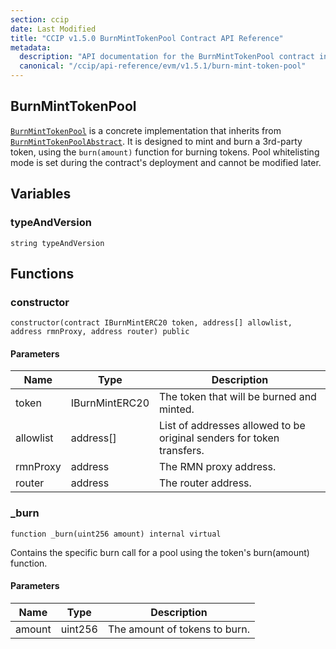 ```yaml
---
section: ccip
date: Last Modified
title: "CCIP v1.5.0 BurnMintTokenPool Contract API Reference"
metadata:
  description: "API documentation for the BurnMintTokenPool contract in Chainlink CCIP v1.5.0, implementing burn/mint functionality for third-party tokens using burn(amount)."
  canonical: "/ccip/api-reference/evm/v1.5.1/burn-mint-token-pool"
---
```



<CcipCommon callout="importCCIPPackage150" />

## BurnMintTokenPool

[`BurnMintTokenPool`](https://github.com/smartcontractkit/ccip/tree/release/contracts-ccip-1.5.0/contracts/src/v0.8/ccip/pools/BurnMintTokenPool.sol) is a concrete implementation that inherits from [`BurnMintTokenPoolAbstract`](/ccip/api-reference/evm/v1.5.0/burn-mint-token-pool-abstract). It is designed to mint and burn a 3rd-party token, using the `burn(amount)` function for burning tokens. Pool whitelisting mode is set during the contract's deployment and cannot be modified later.

## Variables

### typeAndVersion

```solidity
string typeAndVersion
```

## Functions

### constructor

```solidity
constructor(contract IBurnMintERC20 token, address[] allowlist, address rmnProxy, address router) public
```

#### Parameters

| Name      | Type           | Description                                                           |
| --------- | -------------- | --------------------------------------------------------------------- |
| token     | IBurnMintERC20 | The token that will be burned and minted.                             |
| allowlist | address[]      | List of addresses allowed to be original senders for token transfers. |
| rmnProxy  | address        | The RMN proxy address.                                                |
| router    | address        | The router address.                                                   |

### \_burn

```solidity
function _burn(uint256 amount) internal virtual
```

Contains the specific burn call for a pool using the token's burn(amount) function.

#### Parameters

| Name   | Type    | Description                   |
| ------ | ------- | ----------------------------- |
| amount | uint256 | The amount of tokens to burn. |
